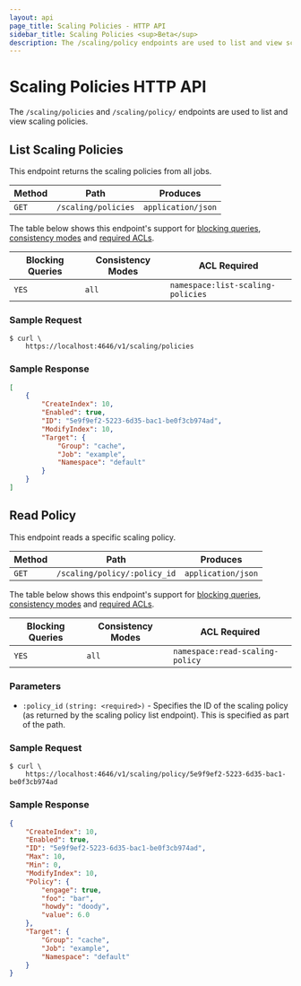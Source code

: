 ```yaml
---
layout: api
page_title: Scaling Policies - HTTP API
sidebar_title: Scaling Policies <sup>Beta</sup>
description: The /scaling/policy endpoints are used to list and view scaling policies.
---
```


# Scaling Policies HTTP API

The `/scaling/policies` and `/scaling/policy/` endpoints are used to list and view scaling policies.

## List Scaling Policies

This endpoint returns the scaling policies from all jobs.

| Method | Path                | Produces           |
| ------ | ------------------- | ------------------ |
| `GET`  | `/scaling/policies` | `application/json` |

The table below shows this endpoint's support for
[blocking queries](/api#blocking-queries), [consistency modes](/api#consistency-modes) and
[required ACLs](/api#acls).

| Blocking Queries | Consistency Modes | ACL Required                                                                                                                     |
| ---------------- | ----------------- | ---------------------------------- |
| `YES`            | `all`             |  `namespace:list-scaling-policies` |

### Sample Request

```shell
$ curl \
    https://localhost:4646/v1/scaling/policies
```

### Sample Response

```json
[
    {
        "CreateIndex": 10,
        "Enabled": true,
        "ID": "5e9f9ef2-5223-6d35-bac1-be0f3cb974ad",
        "ModifyIndex": 10,
        "Target": {
            "Group": "cache",
            "Job": "example",
            "Namespace": "default"
        }
    }
]
```

## Read Policy

This endpoint reads a specific scaling policy.

| Method | Path                         | Produces           |
| ------ | ---------------------------- | ------------------ |
| `GET`  | `/scaling/policy/:policy_id` | `application/json` |

The table below shows this endpoint's support for
[blocking queries](/api#blocking-queries), [consistency modes](/api#consistency-modes) and
[required ACLs](/api#acls).

| Blocking Queries | Consistency Modes | ACL Required                                                                                                                     |
| ---------------- | ----------------- | -------------------------------- |
| `YES`            | `all`             |  `namespace:read-scaling-policy` |

### Parameters

- `:policy_id` `(string: <required>)` - Specifies the ID of the scaling policy (as returned
 by the scaling policy list endpoint). This is specified as part of the path.

### Sample Request

```shell
$ curl \
    https://localhost:4646/v1/scaling/policy/5e9f9ef2-5223-6d35-bac1-be0f3cb974ad
```

### Sample Response

```json
{
    "CreateIndex": 10,
    "Enabled": true,
    "ID": "5e9f9ef2-5223-6d35-bac1-be0f3cb974ad",
    "Max": 10,
    "Min": 0,
    "ModifyIndex": 10,
    "Policy": {
        "engage": true,
        "foo": "bar",
        "howdy": "doody",
        "value": 6.0
    },
    "Target": {
        "Group": "cache",
        "Job": "example",
        "Namespace": "default"
    }
}
```

